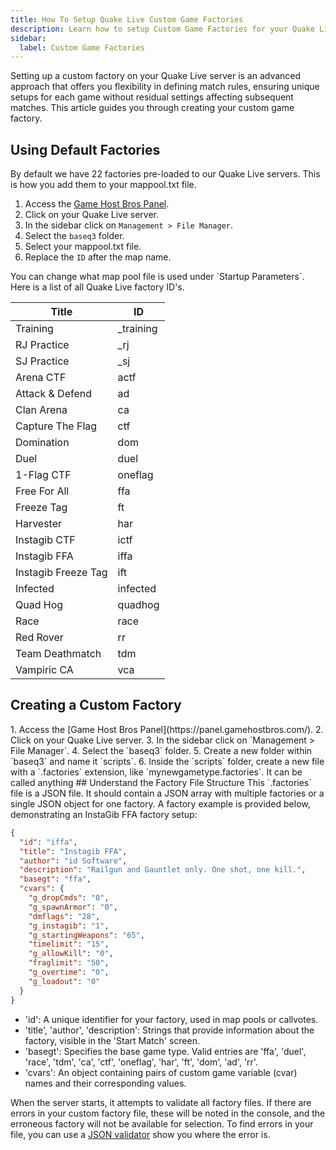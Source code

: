 ```yaml
---
title: How To Setup Quake Live Custom Game Factories
description: Learn how to setup Custom Game Factories for your Quake Live server.
sidebar:
  label: Custom Game Factories
---
```


Setting up a custom factory on your Quake Live server is an advanced approach that offers you flexibility in defining match rules, ensuring unique setups for each game without residual settings affecting subsequent matches. This article guides you through creating your custom game factory.

## Using Default Factories

By default we have 22 factories pre-loaded to our Quake Live servers. This is how you add them to your mappool.txt file.
<Steps>
1. Access the [Game Host Bros Panel](https://panel.gamehostbros.com/).
2. Click on your Quake Live server.
3. In the sidebar click on `Management > File Manager`.
4. Select the `baseq3` folder.
5. Select your mappool.txt file.
6. Replace the `ID` after the map name.
</Steps>
You can change what map pool file is used under `Startup Parameters`. Here is a list of all Quake Live factory ID's.

| Title              | ID         |
|--------------------|------------|
| Training           | _training  |
| RJ Practice        | _rj        |
| SJ Practice        | _sj        |
| Arena CTF          | actf       |
| Attack & Defend    | ad         |
| Clan Arena         | ca         |
| Capture The Flag   | ctf        |
| Domination         | dom        |
| Duel               | duel       |
| 1-Flag CTF         | oneflag    |
| Free For All       | ffa        |
| Freeze Tag         | ft         |
| Harvester          | har        |
| Instagib CTF       | ictf       |
| Instagib FFA       | iffa       |
| Instagib Freeze Tag| ift        |
| Infected           | infected   |
| Quad Hog           | quadhog    |
| Race               | race       |
| Red Rover          | rr         |
| Team Deathmatch    | tdm        |
| Vampiric CA        | vca        |

## Creating a Custom Factory
<Steps>
1. Access the [Game Host Bros Panel](https://panel.gamehostbros.com/).
2. Click on your Quake Live server.
3. In the sidebar click on `Management > File Manager`.
4. Select the `baseq3` folder.
5. Create a new folder within `baseq3` and name it `scripts`.
6. Inside the `scripts` folder, create a new file with a `.factories` extension, like `mynewgametype.factories`. It can be called anything 
</Steps>
## Understand the Factory File Structure
This `.factories` file is a JSON file. It should contain a JSON array with multiple factories or a single JSON object for one factory. A factory example is provided below, demonstrating an InstaGib FFA factory setup:

 ```json
 {
   "id": "iffa",
   "title": "Instagib FFA",
   "author": "id Software",
   "description": "Railgun and Gauntlet only. One shot, one kill.",
   "basegt": "ffa",
   "cvars": {
     "g_dropCmds": "0",
     "g_spawnArmor": "0",
     "dmflags": "28",
     "g_instagib": "1",
     "g_startingWeapons": "65",
     "timelimit": "15",
     "g_allowKill": "0",
     "fraglimit": "50",
     "g_overtime": "0",
     "g_loadout": "0"
   }
 }
 ```

- 'id': A unique identifier for your factory, used in map pools or callvotes.
- 'title', 'author', 'description': Strings that provide information about the factory, visible in the 'Start Match' screen.
- 'basegt': Specifies the base game type. Valid entries are 'ffa', 'duel', 'race', 'tdm', 'ca', 'ctf', 'oneflag', 'har', 'ft', 'dom', 'ad', 'rr'.
- 'cvars': An object containing pairs of custom game variable (cvar) names and their corresponding values.

When the server starts, it attempts to validate all factory files. If there are errors in your custom factory file, these will be noted in the console, and the erroneous factory will not be available for selection. To find errors in your file, you can use a [JSON validator](https://jsonlint.com/) show you where the error is.
